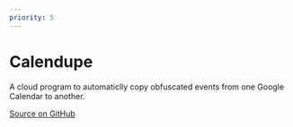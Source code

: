 ```yaml
---
priority: 5
---
```


# Calendupe
A cloud program to automaticlly copy obfuscated events from one Google Calendar to another.

[Source on GitHub](https://github.com/rmehyde/calendupe)
